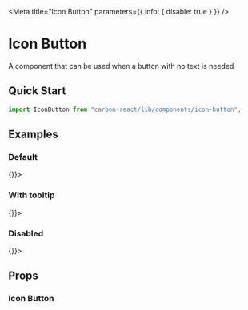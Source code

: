 
<Meta title="Icon Button" parameters={{ info: { disable: true } }} />

# Icon Button

A component that can be used when a button with no text is needed

## Quick Start

```javascript
import IconButton from "carbon-react/lib/components/icon-button";
```

## Examples

### Default

<Canvas>
  <Story name="default">
    <IconButton aria-label="icon-button" onClick={() => {}}>
      <Icon type="home" />
    </IconButton>
  </Story>
</Canvas>

### With tooltip

<Canvas>
  <Story name="with tooltip">
    <IconButton aria-label="icon-button" onClick={() => {}}>
      <Icon type="home" tooltipMessage="Hey I'm a tooltip!" />
    </IconButton>
  </Story>
</Canvas>

### Disabled

<Canvas>
  <Story name="disabled">
    <IconButton disabled aria-label="icon-button" onClick={() => {}}>
      <Icon type="home" />
    </IconButton>
  </Story>
</Canvas>

## Props

### Icon Button

<StyledSystemProps of={IconButton} noHeader spacing />
